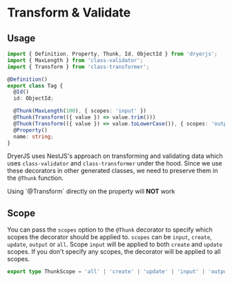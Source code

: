
# Transform & Validate

## Usage

```ts copy
import { Definition, Property, Thunk, Id, ObjectId } from 'dryerjs';
import { MaxLength } from 'class-validator';
import { Transform } from 'class-transformer';

@Definition()
export class Tag {
  @Id()
  id: ObjectId;

  @Thunk(MaxLength(100), { scopes: 'input' })
  @Thunk(Transform(({ value }) => value.trim()))
  @Thunk(Transform(({ value }) => value.toLowerCase()), { scopes: 'output' })
  @Property()
  name: string;
}
```

DryerJS uses NestJS's approach on transforming and validating data which uses `class-validator` and `class-transformer` under the hood.
Since we use these decorators in other generated classes, we need to preserve them in the `@Thunk` function.

<Callout>
Using `@Transform` directly on the property will <b>NOT</b> work
</Callout>

## Scope

You can pass the `scopes` option to the `@Thunk` decorator to specify which scopes the decorator should be applied to.
`scopes` can be `input`, `create`, `update`, `output` or `all`. Scope `input` will be applied to both `create` and `update` scopes. If you don't specify any scopes, the decorator will be applied to all scopes.

```ts copy
export type ThunkScope = 'all' | 'create' | 'update' | 'input' | 'output';
```
